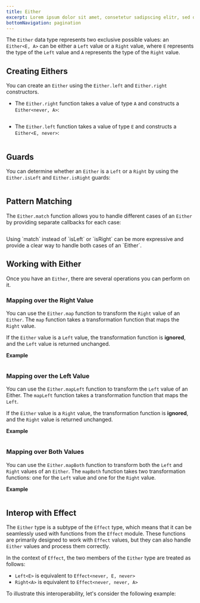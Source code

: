 ```yaml
---
title: Either
excerpt: Lorem ipsum dolor sit amet, consetetur sadipscing elitr, sed diam nonumy eirmod tempor invidunt ut labore.
bottomNavigation: pagination
---
```


The `Either` data type represents two exclusive possible values: an `Either<E, A>` can be either a `Left` value or a `Right` value, where `E` represents the type of the `Left` value and `A` represents the type of the `Right` value.

## Creating Eithers

You can create an `Either` using the `Either.left` and `Either.right` constructors.

- The `Either.right` function takes a value of type `A` and constructs a `Either<never, A>`:

  ```ts file=<rootDir>/src/reference/data-types/either/right.ts

  ```

- The `Either.left` function takes a value of type `E` and constructs a `Either<E, never>`:

  ```ts file=<rootDir>/src/reference/data-types/either/left.ts

  ```

## Guards

You can determine whether an `Either` is a `Left` or a `Right` by using the `Either.isLeft` and `Either.isRight` guards:

```ts file=<rootDir>/src/reference/data-types/either/guards.ts

```

## Pattern Matching

The `Either.match` function allows you to handle different cases of an `Either` by providing separate callbacks for each case:

```ts file=<rootDir>/src/reference/data-types/either/match.ts

```

<Idea>
  Using `match` instead of `isLeft` or `isRight` can be more expressive and
  provide a clear way to handle both cases of an `Either`.
</Idea>

## Working with Either

Once you have an `Either`, there are several operations you can perform on it.

### Mapping over the Right Value

You can use the `Either.map` function to transform the `Right` value of an `Either`.
The `map` function takes a transformation function that maps the `Right` value.

If the `Either` value is a `Left` value, the transformation function is **ignored**, and the `Left` value is returned unchanged.

**Example**

```ts file=<rootDir>/src/reference/data-types/either/map.ts

```

### Mapping over the Left Value

You can use the `Either.mapLeft` function to transform the `Left` value of an Either. The `mapLeft` function takes a transformation function that maps the `Left`.

If the `Either` value is a `Right` value, the transformation function is **ignored**, and the `Right` value is returned unchanged.

**Example**

```ts file=<rootDir>/src/reference/data-types/either/mapLeft.ts

```

### Mapping over Both Values

You can use the `Either.mapBoth` function to transform both the `Left` and `Right` values of an `Either`. The `mapBoth` function takes two transformation functions: one for the `Left` value and one for the `Right` value.

**Example**

```ts file=<rootDir>/src/reference/data-types/either/mapBoth.ts

```

## Interop with Effect

The `Either` type is a subtype of the `Effect` type, which means that it can be seamlessly used with functions from the `Effect` module. These functions are primarily designed to work with `Effect` values, but they can also handle `Either` values and process them correctly.

In the context of `Effect`, the two members of the `Either` type are treated as follows:

- `Left<E>` is equivalent to `Effect<never, E, never>`
- `Right<A>` is equivalent to `Effect<never, never, A>`

To illustrate this interoperability, let's consider the following example:

```ts file=<rootDir>/src/reference/data-types/either/interop-effect.ts

```
